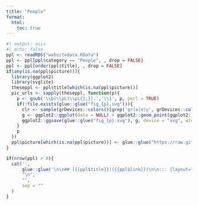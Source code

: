 ```yaml
---
title: "People"
format:
  html:
    toc: true
---
```


```r
#| output: asis
#| echo: false
ppl <- readRDS("websitedata.RData")
ppl <- ppl[ppl$category == "People", , drop = FALSE]
ppl <- ppl[order(ppl$title), , drop = FALSE]
if(any(is.na(ppl$picture))){
  library(ggplot2)
  library(svglite)
  theseppl <- ppl$title[which(is.na(ppl$picture))]
  pic_urls <- sapply(theseppl, function(p){
    p <- gsub('\\b(\\pL)\\pL{2,}|.','\\1', p, perl = TRUE)
    if(!file.exists(glue::glue("fig_{p}.svg"))){
      clr <- sample(grDevices::colors()[grep('gr(a|e)y', grDevices::colors(), invert = T)], 1)
      g <- ggplot2::ggplot(data = NULL) + ggplot2::geom_point(ggplot2::aes(x = 0, y = 0), fill = colorspace::lighten(clr), color = colorspace::darken(clr), stroke = 4, alpha =.7, shape = 21, size = 50) + ggplot2::geom_text(ggplot2::aes(x = 0, y = 0, label = p), color = "white", size = 14) + ggplot2::theme_void() + ggplot2::theme(legend.position = "none")
      ggplot2::ggsave(glue::glue("fig_{p}.svg"), g, device = "svg", width = 2, height = 2)
    }
    p
  })
  ppl$picture[which(is.na(ppl$picture))] <- glue::glue("https://raw.githubusercontent.com/cjvanlissa/TMS/refs/heads/main/fig_{pic_urls}.svg")
}

if(nrow(ppl) > 0){
  cat('',
      glue::glue('\n\n## [{{ppl$title}}]({{ppl$link}})\n\n::: {layout="[20,-2,20]" layout-valign="center"}\n\n![]({{ppl$picture}})\n\n{{ppl$description}}\n\n:::', .open = "{{", .close = "}}"),
      "\n",
      "",
      sep = ""
  )
}
```
